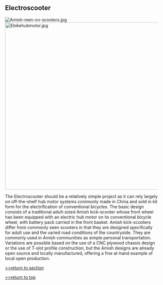 
== Electroscooter ==

[[File:Amish-men-on-scooters.jpg|right]]
[[File:Ebikehubmotor.jpg|550px|right]]

The Electroscooter should be a relatively simple project as it can rely largely on off-the-shelf hub motor systems commonly made in China and sold in kit form for the electrification of conventional bicycles. The basic design consists of a traditional adult-sized Amish kick-scooter whose front wheel has been equipped with an electric hub motor on its conventional bicycle wheel, with battery pack carried in the front basket. Amish kick-scooters differ from commonly seen scooters in that they are designed specifically for adult use and the varied road conditions of the countryside. They are commonly used in Amish communities as simple personal transportation. Variations are possible based on the use of a CNC plywood chassis design or the use of T-slot profile construction, but the Amish designs are already open source and locally manufactured, offering a fine at-hand example of local open production.

[http://www.appropedia.org/Open_house_transportation >>return to section]

[http://www.appropedia.org/Open_House:_Building_an_Open_Source_Lifestyle >>return to top]